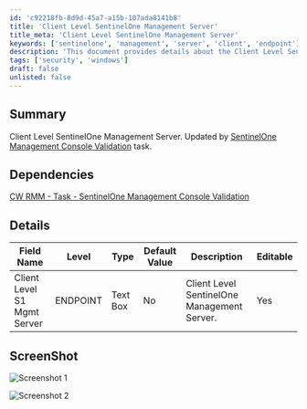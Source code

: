 ```yaml
---
id: 'c92218fb-8d9d-45a7-a15b-107ada8141b8'
title: 'Client Level SentinelOne Management Server'
title_meta: 'Client Level SentinelOne Management Server'
keywords: ['sentinelone', 'management', 'server', 'client', 'endpoint']
description: 'This document provides details about the Client Level SentinelOne Management Server, including its dependencies, field details, and screenshots for reference. It is updated by the SentinelOne Management Console Validation task and outlines editable fields for user interaction.'
tags: ['security', 'windows']
draft: false
unlisted: false
---
```

## Summary

Client Level SentinelOne Management Server. Updated by [SentinelOne Management Console Validation](https://proval.itglue.com/DOC-5078775-17312729) task.

## Dependencies

[CW RMM - Task - SentinelOne Management Console Validation](https://proval.itglue.com/DOC-5078775-17312729)

## Details

| Field Name                      | Level    | Type      | Default Value | Description                                | Editable |
|---------------------------------|----------|-----------|---------------|--------------------------------------------|----------|
| Client Level S1 Mgmt Server     | ENDPOINT | Text Box  | No            | Client Level SentinelOne Management Server.| Yes      |

## ScreenShot

![Screenshot 1](../../../static/img/Endpoint---Client-Level-S1-Mgmt-Server/image_1.png)

![Screenshot 2](../../../static/img/Endpoint---Client-Level-S1-Mgmt-Server/image_2.png)











